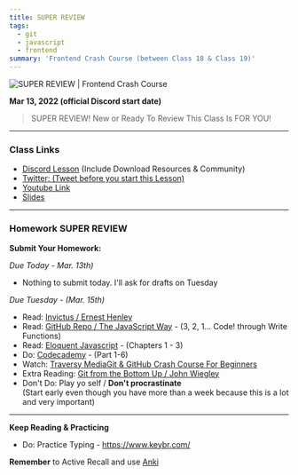 ```yaml
---
title: SUPER REVIEW
tags:
  - git
  - javascript
  - frontend
summary: 'Frontend Crash Course (between Class 18 & Class 19)'
---
```


![SUPER REVIEW | Frontend Crash Course](https://cdn.hashnode.com/res/hashnode/image/upload/v1676633461608/PsxLWLikm.png?auto=compress)

**Mar 13, 2022 (official Discord start date)**

> SUPER REVIEW! New or Ready To Review This Class Is FOR YOU!

<hr />

### Class Links

- [Discord Lesson](https://discord.com/channels/735923219315425401/738891289071714388/952598041364398160) (Include Download Resources & Community)
- [Twitter: (Tweet before you start this Lesson)](https://twitter.com/leonnoel/status/1503039026667827202)
- [Youtube Link](https://youtu.be/AkXLGS57MS4)
- [Slides](https://slides.com/leonnoel/html-css-js-review-100devs2)

<hr />

### Homework SUPER REVIEW

**Submit Your Homework:**

_Due Today - Mar. 13th)_

- Nothing to submit today. I'll ask for drafts on Tuesday

_Due Tuesday - (Mar. 15th)_

- Read: [Invictus / Ernest Henley](https://www.poetryfoundation.org/poems/51642/invictus)
- Read: [GitHub Repo / The JavaScript Way](https://github.com/bpesquet/thejsway) - (3, 2, 1... Code! through Write Functions)
- Read: [Eloquent Javascript](http://eloquentjavascript.net/3rd_edition/) - (Chapters 1 - 3)
- Do: [Codecademy](https://www.codecademy.com/learn/introduction-to-javascript) - (Part 1-6)
- Watch: [Traversy MediaGit & GitHub Crash Course For Beginners](https://youtu.be/SWYqp7iY_Tc)
- Extra Reading: [Git from the Bottom Up / John Wiegley](https://jwiegley.github.io/git-from-the-bottom-up/)
- Don't Do: Play yo self / **Don't procrastinate** <br /> (Start early even though you have more than a week because this is a lot and very important)

<hr />

**Keep Reading & Practicing**

- Do: Practice Typing - https://www.keybr.com/

**Remember** to Active Recall and use [Anki](https://apps.ankiweb.net/)
